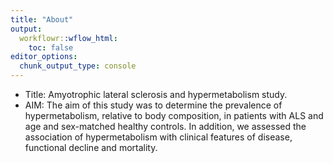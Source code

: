 ```yaml
---
title: "About"
output:
  workflowr::wflow_html:
    toc: false
editor_options:
  chunk_output_type: console
---
```


* Title: Amyotrophic lateral sclerosis and hypermetabolism study.
* AIM: The aim of this study was to determine the prevalence
of hypermetabolism, relative to body composition,
in patients with ALS and age and sex-matched
healthy controls. In addition, we assessed the association
of hypermetabolism with clinical features of
disease, functional decline and mortality.
